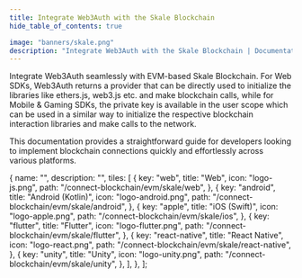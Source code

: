 ```yaml
---
title: Integrate Web3Auth with the Skale Blockchain
hide_table_of_contents: true

image: "banners/skale.png"
description: "Integrate Web3Auth with the Skale Blockchain | Documentation - Web3Auth"
---
```



<SEO
  title="Integrate Web3Auth with the Skale Blockchain"
  description="Integrate Web3Auth with the Skale Blockchain | Documentation - Web3Auth"
  image="https://web3auth.io/docs/banners/skale.png"
  slug="/connect-blockchain/evm/skale"
/>

Integrate Web3Auth seamlessly with EVM-based Skale Blockchain. For Web SDKs, Web3Auth returns a
provider that can be directly used to initialize the libraries like ethers.js, web3.js etc. and make
blockchain calls, while for Mobile & Gaming SDKs, the private key is available in the user scope
which can be used in a similar way to initialize the respective blockchain interaction libraries and
make calls to the network.

This documentation provides a straightforward guide for developers looking to implement blockchain
connections quickly and effortlessly across various platforms.

  {
    name: "",
    description: "",
    tiles: [
      {
        key: "web",
        title: "Web",
        icon: "logo-js.png",
        path: "/connect-blockchain/evm/skale/web",
      },
      {
        key: "android",
        title: "Android (Kotlin)",
        icon: "logo-android.png",
        path: "/connect-blockchain/evm/skale/android",
      },
      {
        key: "apple",
        title: "iOS (Swift)",
        icon: "logo-apple.png",
        path: "/connect-blockchain/evm/skale/ios",
      },
      {
        key: "flutter",
        title: "Flutter",
        icon: "logo-flutter.png",
        path: "/connect-blockchain/evm/skale/flutter",
      },
      {
        key: "react-native",
        title: "React Native",
        icon: "logo-react.png",
        path: "/connect-blockchain/evm/skale/react-native",
      },
      {
        key: "unity",
        title: "Unity",
        icon: "logo-unity.png",
        path: "/connect-blockchain/evm/skale/unity",
      },
    ],
  },
];

<Tiles tileGroups={Skale} />
